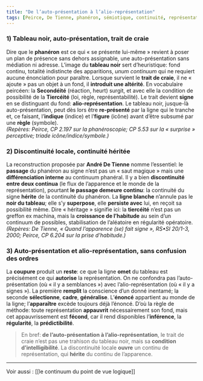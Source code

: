 ```yaml
---
title: "De l’auto-présentation à l’alio-représentation"
tags: [Peirce, De Tienne, phanéron, sémiotique, continuité, représentation]
---
```


### 1) Tableau noir, auto-présentation, trait de craie

Dire que le **phanéron** est ce qui « se présente lui-même » revient à poser un plan de présence sans dehors assignable, une auto-présentation sans médiation ni adresse. L’image du **tableau noir** sert d’heuristique: fond continu, totalité indistincte des apparitions, *unum continuum* qui ne requiert aucune énonciation pour paraître. Lorsque survient le **trait de craie**, il ne « ajoute » pas un objet à un fond, il **introduit une altérité**. En vocabulaire peircéen: la **Secondéité** (réaction, heurt) surgit, et avec elle la condition de possibilité de la **Tiercéité** (loi, règle, représentabilité). Le trait devient **signe** en se distinguant du fond: **alio-représentation**. Le tableau noir, jusque-là auto-présentation, peut dès lors être **re-présenté** par la ligne qui le tranche et, ce faisant, l’**indique** (indice) et l’**figure** (icône) avant d’être subsumé par une **règle** (symbole).  
*(Repères: Peirce, CP 2.197 sur la phanéroscopie; CP 5.53 sur la « surprise » perceptive; triade icône/indice/symbole.)*

### 2) Discontinuité locale, continuité héritée

La reconstruction proposée par **André De Tienne** nomme l’essentiel: le **passage** du phanéron au signe n’est pas un « saut magique » mais une **différenciation interne** au continuum phanéral. Il y a bien **discontinuité entre deux continua** (le flux de l’apparence et le monde de la représentation), pourtant **le passage demeure continu**: la continuité du signe **hérite** de la continuité du phanéron. La **ligne blanche** n’annule pas le **noir du tableau**; elle s’y **superpose**, elle **persiste avec** lui, en reçoit sa possibilité même. Dire « héritage » signifie ici: la **tiercéité** n’est pas un greffon ex machina, mais la **croissance de l’habitude** au sein d’un continuum de possibles, stabilisation de l’aléatoire en régularité opératoire.  
*(Repères: De Tienne, « Quand l’apparence (se) fait signe », RS•SI 20/1-3, 2000; Peirce, CP 6.204 sur la prise d’habitude.)*

### 3) Auto-présentation et alio-représentation, sans confusion des ordres

La **coupure** produit un **reste**: ce que la ligne **omet** du tableau est précisément ce qui **autorise** la représentation. On ne confondra pas l’auto-présentation (où « il y a semblances ») avec l’alio-représentation (où « il y a signes »). La première **remplit** la conscience d’un donné inentamé; la seconde **sélectionne**, **cadre**, **généralise**. L’**énoncé** appartient au monde de la ligne; l’**apparaître** excède toujours déjà l’énoncé. D’où la règle de méthode: toute représentation **appauvrit** nécessairement son fond, mais cet appauvrissement est **fécond**, car il rend disponibles l’**inférence**, la **régularité**, la **prédictibilité**.

> En bref: **de l’auto-présentation à l’alio-représentation**, le trait de craie n’est pas une trahison du tableau noir, mais sa **condition d’intelligibilité**. La discontinuité locale **ouvre** un continu de représentation, qui **hérite** du continu de l’apparence.

---

Voir aussi : [[le continuum du point de vue logique]]
